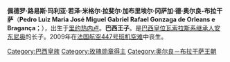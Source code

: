 {{unreferenced|time=2015-06-01T04:26:08+00:00}}
{{请求翻译|time=2015-06-01T04:26:08+00:00}}
{{Infobox royalty
| name        = 佩德罗·路易斯王子
| full name   = 佩德罗·路易斯·玛利亚·若泽·米格尔·拉斐尔·加布里埃尔·冈萨加·德·奥尔良-布拉干萨
| image       = Pedro Luis.JPG
| imgw        = 200px
| house       = 奥尔良-布拉干萨王朝瓦索拉斯系
| father      = [[安东尼奥_(奥尔良-布拉干萨)|安东尼奥王子]]
| mother      = [[克莉丝汀公主（利涅）|利涅的克莉丝汀公主]]
| birth_date  = {{Birth date|1983|1|12|df=y}}
| birth_place = [[里约热内卢|里约热内卢]], [[巴西|巴西]]
| death_date  = {{Death date and age|2009|6|1|1983|1|12|df=y}}<br/>[[大西洋|大西洋]]
|}}

'''佩德罗·路易斯·玛利亚·若泽·米格尔·拉斐尔·加布里埃尔·冈萨加·德·奥尔良-布拉干萨'''（'''Pedro Luiz Maria José Miguel Gabriel Rafael Gonzaga de Orleans e Bragança'''；{{bd|1983年|1月12日|2009年|6月1日}}），出生于[[里约热内卢|里约热内卢]]。'''巴西王子'''。是[[巴西君主列表|巴西皇位瓦索拉斯系继承人]][[安东尼奥_(奥尔良-布拉干萨)|安东尼奥]]的长子。2009年在[[法国航空447号班机空难|法国航空447号班机空难]]中丧生。

[[Category:巴西皇族|Category:巴西皇族]]
[[Category:玫瑰勋章得主|Category:玫瑰勋章得主]]
[[Category:奥尔良－布拉干萨王朝|Category:奥尔良－布拉干萨王朝]]